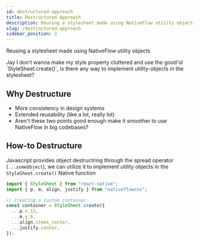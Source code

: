 ```yaml
---
id: destructured-approach
title: Destructured Approach
description: Reusing a stylesheet made using NativeFlow utility objects
slug: /destructured-approach
sidebar_position: 3
---
```


Reusing a stylesheet made using NativeFlow utility objects

<div className="thought-box">
Jay I don't wanna make my style property cluttered and use the good'ol `StyleSheet.create()`, is there any way to implement utility-objects in the stylesheet?
</div>

## Why Destructure

- More consistency in design systems
- Extended reusability (like a lot, really lot)
- Aren't these two points good enough make it smoother to use NativeFlow in big codebases?

## How-to Destructure

Javascript provides object destructring through the spread operator (`...someObject`), we can utilize it to implement utility objects in the `StyleSheet.create()` Native function

```js title="src/screens/LoginPage.js"
import { StyleSheet } from "react-native";
import { p, m, align, justify } from "nativeflowcss";

// Creating a custom container
const container = StyleSheet.create({
  ...p.x_12,
  ...m.y_6,
  ...align.items_center,
  ...justify.center,
});
```
